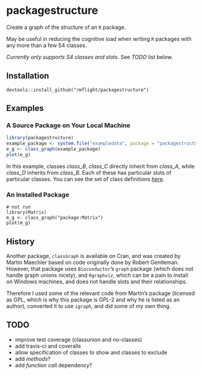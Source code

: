 # packagestructure

Create a graph of the structure of an `R` package.

May be useful in reducing the cognitive load when writing `R` packages with any
more than a few S4 classes.

*Currently only supports S4 classes and slots*. See *TODO* list below.

## Installation

```
devtools::install_github("rmflight/packagestructure")
```

## Examples

### A Source Package on Your Local Machine

```r
library(packagestructure)
example_package <- system.file("exampledata", package = "packagestructure")
e_g <- class_graph(example_package)
plot(e_g)
```

In this example, classes *class_B*, *class_C* directly inherit from *class_A*,
while *class_D* inherits from *class_B*. Each of these has particular slots
of particular classes. You can see the set of class definitions [here](https://github.com/rmflight/packagestructure/blob/master/inst/exampledata/R/s4_slotandclass.R).

### An Installed Package

```
# not run
library(Matrix)
m_g <- class_graph("package:Matrix")
plot(m_g)
```

## History

Another package, `classGraph` is available on Cran, and was created by Martin Maechler
based on code originally done by Robert Gentleman. However, that package uses `Bioconductor`'s
`graph` package (which does not handle graph unions nicely), and `Rgraphviz`, which
can be a pain to install on Windows machines, and does not handle slots and their
relationships.

Therefore I used some of the relevant code from Martin's package (licensed
as GPL, which is why this package is GPL-2 and why he is listed as an author),
converted it to use `igraph`, and did some of my own thing.

## TODO

* improve test coverage (classunion and no-classes)
* add travis-ci and coveralls
* allow specification of classes to show and classes to exclude
* add *methods*?
* add *function call* dependency?
